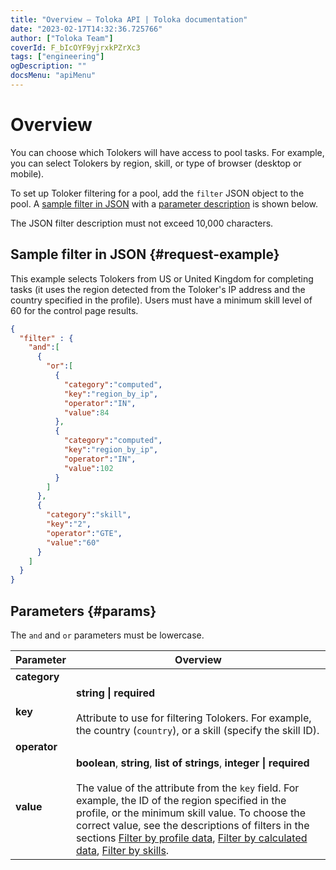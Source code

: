 ```yaml
---
title: "Overview — Toloka API | Toloka documentation"
date: "2023-02-17T14:32:36.725766"
author: ["Toloka Team"]
coverId: F_bIcOYF9yjrxkPZrXc3
tags: ["engineering"]
ogDescription: ""
docsMenu: "apiMenu"
---
```



# Overview

You can choose which Tolokers will have access to pool tasks. For example, you can select Tolokers by region, skill, or type of browser (desktop or mobile).

To set up Toloker filtering for a pool, add the `filter` JSON object to the pool. A [sample filter in JSON](#request-example) with a [parameter description](#params) is shown below.

<Note mode="note" title="Note">

The JSON filter description must not exceed 10,000 characters.

</Note>

## Sample filter in JSON {#request-example}

This example selects Tolokers from US or United Kingdom for completing tasks (it uses the region detected from the Toloker's IP address and the country specified in the profile). Users must have a minimum skill level of 60 for the control page results.

```json
{
  "filter" : {
    "and":[
      {
        "or":[
          {
            "category":"computed",
            "key":"region_by_ip",
            "operator":"IN",
            "value":84
          },
          {
            "category":"computed",
            "key":"region_by_ip",
            "operator":"IN",
            "value":102
          }
        ]
      },
      {
        "category":"skill",
        "key":"2",
        "operator":"GTE",
        "value":"60"
      }
    ]
  }
}
```

## Parameters {#params}

<Note mode="note" title="Note">

The `and` and `or` parameters must be lowercase.

</Note>

Parameter | Overview
----- | -----
**category** | <FiltersTable1/>
**key** | **string \| required**<br/><br/>Attribute to use for filtering Tolokers. For example, the country (`country`), or a skill (specify the skill ID).
**operator** | <FiltersTable2/>
**value** | **boolean**, **string**, **list of strings**, **integer \| required**<br/><br/>The value of the attribute from the `key` field. For example, the ID of the region specified in the profile, or the minimum skill value. To choose the correct value, see the descriptions of filters in the sections [Filter by profile data](/docs/api/filter-profile), [Filter by calculated data](/docs/api/filter-computed), [Filter by skills](/docs/api/filter-skill).

<ContactGuideSupport/>
